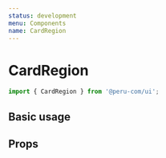 ```yaml
---
status: development
menu: Components
name: CardRegion
---
```



# CardRegion

```js
import { CardRegion } from '@peru-com/ui';
```
## Basic usage

<Playground>
  <CardRegion
    image = "https://dev.cds.peru.com/regions/lima.png"
    region = "Lima"
    path = "/viajes/conozca-peru/lima"
  />
</Playground>

## Props

<Props of={CardRegion} />
